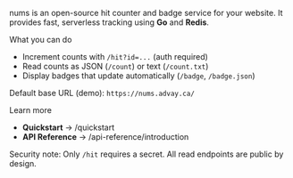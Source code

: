 
nums is an open-source hit counter and badge service for your website. It provides fast, serverless tracking using **Go** and **Redis**.

What you can do
- Increment counts with `/hit?id=...` (auth required)
- Read counts as JSON (`/count`) or text (`/count.txt`)
- Display badges that update automatically (`/badge`, `/badge.json`)

Default base URL (demo): `https://nums.advay.ca/`

Learn more
- **Quickstart** → /quickstart
- **API Reference** → /api-reference/introduction

Security note: Only `/hit` requires a secret. All read endpoints are public by design.
